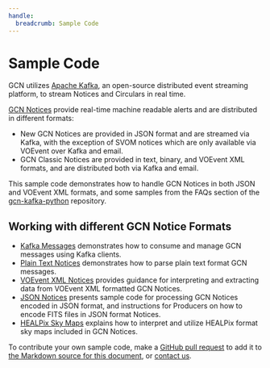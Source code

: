 ```yaml
---
handle:
  breadcrumb: Sample Code
---
```


# Sample Code

GCN utilizes [Apache Kafka](https://kafka.apache.org), an open-source distributed event streaming platform, to stream Notices and Circulars in real time.

[GCN Notices](/docs/notices) provide real-time machine readable alerts and are distributed in different formats:

- New GCN Notices are provided in JSON format and are streamed via Kafka, with the exception of SVOM notices which are only available via VOEvent over Kafka and email.
- GCN Classic Notices are provided in text, binary, and VOEvent XML formats, and are distributed both via Kafka and email.

This sample code demonstrates how to handle GCN Notices in both JSON and VOEvent XML formats, and some samples from the FAQs section of the [gcn-kafka-python](https://github.com/nasa-gcn/gcn-kafka-python) repository.

## Working with different GCN Notice Formats

- [Kafka Messages](sample/kafka) demonstrates how to consume and manage GCN messages using Kafka clients.
- [Plain Text Notices](sample/text) demonstrates how to parse plain text format GCN messages.
- [VOEvent XML Notices](sample/xml) provides guidance for interpreting and extracting data from VOEvent XML formatted GCN Notices.
- [JSON Notices](sample/json) presents sample code for processing GCN Notices encoded in JSON format, and instructions for Producers on how to encode FITS files in JSON format Notices.
- [HEALPix Sky Maps](sample/healpix) explains how to interpret and utilize HEALPix format sky maps included in GCN Notices.

To contribute your own sample code, make a [GitHub pull request](/docs/contributing/github) to add it to [the Markdown source for this document](https://github.com/nasa-gcn/gcn.nasa.gov/blob/CodeSamples/app/routes/docs.sample._index.mdx), or [contact us](/contact).
